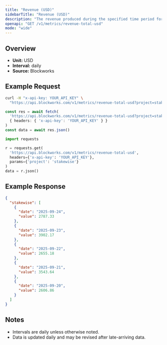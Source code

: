 ```yaml
---
title: "Revenue (USD)"
sidebarTitle: "Revenue (USD)"
description: "The revenue produced during the specified time period for given project."
openapi: "GET /v1/metrics/revenue-total-usd"
mode: "wide"
---
```


## Overview

- **Unit:** USD
- **Interval:** daily
- **Source:** Blockworks

## Example Request

<CodeGroup>

```bash cURL
curl -H "x-api-key: YOUR_API_KEY" \
  "https://api.blockworks.com/v1/metrics/revenue-total-usd?project=stakewise"
```

```typescript TypeScript
const res = await fetch(
  'https://api.blockworks.com/v1/metrics/revenue-total-usd?project=stakewise',
  { headers: { 'x-api-key': 'YOUR_API_KEY' } }
)
const data = await res.json()
```

```python Python
import requests

r = requests.get(
  'https://api.blockworks.com/v1/metrics/revenue-total-usd',
  headers={'x-api-key': 'YOUR_API_KEY'},
  params={'project': 'stakewise'}
)
data = r.json()
```

</CodeGroup>

## Example Response

```json
{
  "stakewise": [
    {
      "date": "2025-09-24",
      "value": 2787.33
    },
    {
      "date": "2025-09-23",
      "value": 3902.17
    },
    {
      "date": "2025-09-22",
      "value": 2655.18
    },
    {
      "date": "2025-09-21",
      "value": 3543.64
    },
    {
      "date": "2025-09-20",
      "value": 2606.86
    }
  ]
}
```

## Notes
- Intervals are daily unless otherwise noted.
- Data is updated daily and may be revised after late-arriving data.